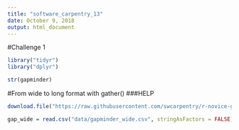 ```yaml
---
title: "software_carpentry_13"
date: October 9, 2018
output: html_document
---
```



#Challenge 1
```r
library("tidyr")
library("dplyr")

str(gapminder)
```

#From wide to long format with gather()
###HELP
```r
download.file("https://raw.githubusercontent.com/swcarpentry/r-novice-gapminder/gh-pages/_episodes_rmd/data/gapminder_wide.csv", destfile = "data/gapminder_wide.csv")

gap_wide = read.csv("data/gapminder_wide.csv", stringAsFactors = FALSE)
```
























